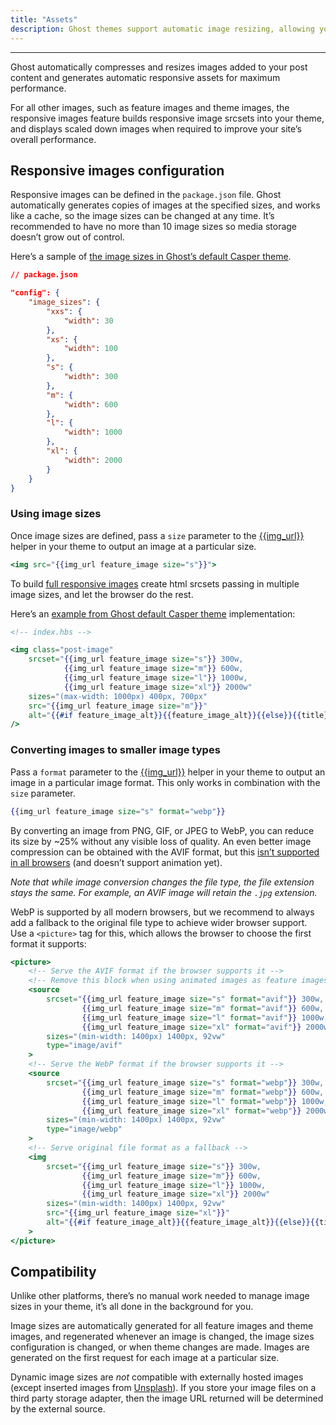 ```yaml
---
title: "Assets"
description: Ghost themes support automatic image resizing, allowing you to use a minimal handlebars helper to output different image sizes.
---
```


***

Ghost automatically compresses and resizes images added to your post content and generates automatic responsive assets for maximum performance.

For all other images, such as feature images and theme images, the responsive images feature builds responsive image srcsets into your theme, and displays scaled down images when required to improve your site’s overall performance.

## Responsive images configuration

Responsive images can be defined in the `package.json` file. Ghost automatically generates copies of images at the specified sizes, and works like a cache, so the image sizes can be changed at any time. It’s recommended to have no more than 10 image sizes so media storage doesn’t grow out of control.

Here’s a sample of [the image sizes in Ghost’s default Casper theme](https://github.com/TryGhost/Casper/blob/main/package.json).

```json
// package.json

"config": {
    "image_sizes": {
        "xxs": {
            "width": 30
        },
        "xs": {
            "width": 100
        },
        "s": {
            "width": 300
        },
        "m": {
            "width": 600
        },
        "l": {
            "width": 1000
        },
        "xl": {
            "width": 2000
        }
    }
}
```

### Using image sizes

Once image sizes are defined, pass a `size` parameter to the [\{\{img\_url}}](/docs/themes/helpers/img_url/) helper in your theme to output an image at a particular size.

```handlebars
<img src="{{img_url feature_image size="s"}}">
```

To build [full responsive images](https://medium.freecodecamp.org/a-guide-to-responsive-images-with-ready-to-use-templates-c400bd65c433) create html srcsets passing in multiple image sizes, and let the browser do the rest.

Here’s an [example from Ghost default Casper theme](https://github.com/TryGhost/Casper/blob/main/partials/post-card.hbs) implementation:

```handlebars
<!-- index.hbs -->

<img class="post-image"
    srcset="{{img_url feature_image size="s"}} 300w,
            {{img_url feature_image size="m"}} 600w,
            {{img_url feature_image size="l"}} 1000w,
            {{img_url feature_image size="xl"}} 2000w"
    sizes="(max-width: 1000px) 400px, 700px"
    src="{{img_url feature_image size="m"}}"
    alt="{{#if feature_image_alt}}{{feature_image_alt}}{{else}}{{title}}{{/if}}"
/>
```

### Converting images to smaller image types

Pass a `format` parameter to the [\{\{img\_url}}](/docs/themes/helpers/img_url/) helper in your theme to output an image in a particular image format. This only works in combination with the `size` parameter.

```handlebars
{{img_url feature_image size="s" format="webp"}}
```

By converting an image from PNG, GIF, or JPEG to WebP, you can reduce its size by \~25% without any visible loss of quality. An even better image compression can be obtained with the AVIF format, but this [isn’t supported in all browsers](https://caniuse.com/avif) (and doesn’t support animation yet).

*Note that while image conversion changes the file type, the file extension stays the same. For example, an AVIF image will retain the `.jpg` extension.*

WebP is supported by all modern browsers, but we recommend to always add a fallback to the original file type to achieve wider browser support. Use a `<picture>` tag for this, which allows the browser to choose the first format it supports:

```handlebars
<picture>
    <!-- Serve the AVIF format if the browser supports it -->
    <!-- Remove this block when using animated images as feature images -->
    <source 
        srcset="{{img_url feature_image size="s" format="avif"}} 300w,
                {{img_url feature_image size="m" format="avif"}} 600w,
                {{img_url feature_image size="l" format="avif"}} 1000w,
                {{img_url feature_image size="xl" format="avif"}} 2000w"
        sizes="(min-width: 1400px) 1400px, 92vw" 
        type="image/avif"
    >
    <!-- Serve the WebP format if the browser supports it -->
    <source 
        srcset="{{img_url feature_image size="s" format="webp"}} 300w,
                {{img_url feature_image size="m" format="webp"}} 600w,
                {{img_url feature_image size="l" format="webp"}} 1000w,
                {{img_url feature_image size="xl" format="webp"}} 2000w"
        sizes="(min-width: 1400px) 1400px, 92vw" 
        type="image/webp"
    >
    <!-- Serve original file format as a fallback -->
    <img
        srcset="{{img_url feature_image size="s"}} 300w,
                {{img_url feature_image size="m"}} 600w,
                {{img_url feature_image size="l"}} 1000w,
                {{img_url feature_image size="xl"}} 2000w"
        sizes="(min-width: 1400px) 1400px, 92vw"
        src="{{img_url feature_image size="xl"}}"
        alt="{{#if feature_image_alt}}{{feature_image_alt}}{{else}}{{title}}{{/if}}"
    >
</picture>
```

## Compatibility

Unlike other platforms, there’s no manual work needed to manage image sizes in your theme, it’s all done in the background for you.

Image sizes are automatically generated for all feature images and theme images, and regenerated whenever an image is changed, the image sizes configuration is changed, or when theme changes are made. Images are generated on the first request for each image at a particular size.

Dynamic image sizes are *not* compatible with externally hosted images (except inserted images from [Unsplash](/integrations/unsplash/)). If you store your image files on a third party storage adapter, then the image URL returned will be determined by the external source.